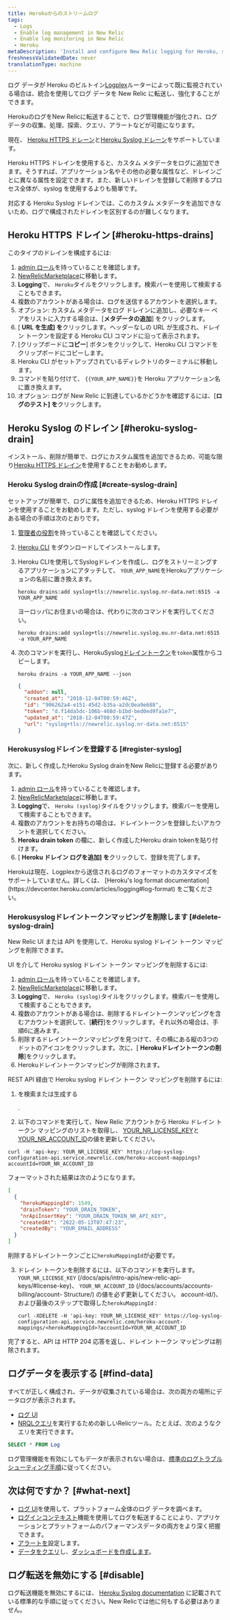```yaml
---
title: Herokuからのストリームログ
tags:
  - Logs
  - Enable log management in New Relic
  - Enable log monitoring in New Relic
  - Heroku
metaDescription: 'Install and configure New Relic logging for Heroku, so you can use enhanced log management capabilities.'
freshnessValidatedDate: never
translationType: machine
---
```


ログ データが Heroku のビルトイン[Logplex](https://devcenter.heroku.com/articles/logplex)ルーターによって既に監視されている場合は、統合を使用してログ データを New Relic に転送し、強化することができます。

HerokuのログをNew Relicに転送することで、ログ管理機能が強化され、ログデータの収集、処理、探索、クエリ、アラートなどが可能になります。

現在、 [Heroku HTTPS ドレーン](https://devcenter.heroku.com/articles/log-drains#https-drains)と[Heroku Syslog ドレーン](https://devcenter.heroku.com/articles/log-drains#syslog-drains)をサポートしています。

Heroku HTTPS ドレインを使用すると、カスタム メタデータをログに追加できます。そうすれば、アプリケーション名やその他の必要な属性など、ドレインごとに異なる属性を設定できます。また、新しいドレインを登録して削除するプロセス全体が、syslog を使用するよりも簡単です。

対応する Heroku Syslog ドレインでは、このカスタム メタデータを追加できないため、ログで構成されたドレインを区別するのが難しくなります。

## Heroku HTTPS ドレイン [#heroku-https-drains]

このタイプのドレインを構成するには:

1. [admin ロール](/docs/accounts/original-accounts-billing/original-users-roles/users-roles-original-user-model/#roles)を持っていることを確認します。
2. [NewRelicMarketplace](https://one.newrelic.com/marketplace)に移動します。
3. **Logging**で、 `Heroku`タイルをクリックします。検索バーを使用して検索することもできます。
4. 複数のアカウントがある場合は、ログを送信するアカウントを選択します。
5. オプション: カスタム メタデータをログ ドレインに追加し、必要なキー ペアをリストに入力する場合は、\[**メタデータの追加**] をクリックします。
6. \[ **URL を生成] を**クリックします。ヘッダーなしの URL が生成され、ドレイン トークンを設定する Heroku CLI コマンドに沿って表示されます。
7. \[クリップボードに**コピー**] ボタンをクリックして、Heroku CLI コマンドをクリップボードにコピーします。
8. Heroku CLI がセットアップされているディレクトリのターミナルに移動します。
9. コマンドを貼り付けて、 `{{YOUR_APP_NAME}}`を Heroku アプリケーション名に置き換えます。
10. オプション: ログが New Relic に到達しているかどうかを確認するには、\[**ログのテスト] を**クリックします。

## Heroku Syslog のドレイン [#heroku-syslog-drain]

インストール、削除が簡単で、ログにカスタム属性を追加できるため、可能な限り[Heroku HTTPS ドレイン](#heroku-https-drains)を使用することをお勧めします。

### Heroku Syslog drainの作成 [#create-syslog-drain]

セットアップが簡単で、ログに属性を追加できるため、Heroku HTTPS ドレインを使用することをお勧めします。ただし、syslog ドレインを使用する必要がある場合の手順は次のとおりです。

1. [管理者の役割](/docs/accounts/original-accounts-billing/original-users-roles/users-roles-original-user-model/#roles)を持っていることを確認してください。

2. [Heroku CLI](https://devcenter.heroku.com/articles/heroku-cli#download-and-install) をダウンロードしてインストールします。

3. Heroku CLIを使用してSyslogドレインを作成し、ログをストリーミングするアプリケーションにアタッチして、 `YOUR_APP_NAME`をHerokuアプリケーションの名前に置き換えます。

   ```shell
   heroku drains:add syslog+tls://newrelic.syslog.nr-data.net:6515 -a YOUR_APP_NAME
   ```

   ヨーロッパにお住まいの場合は、代わりに次のコマンドを実行してください。

   ```shell
   heroku drains:add syslog+tls://newrelic.syslog.eu.nr-data.net:6515 -a YOUR_APP_NAME
   ```

4. 次のコマンドを実行し、HerokuSyslog[ドレイントークン](https://devcenter.heroku.com/articles/log-drains#drain-tokens)を`token`属性からコピーします。

   ```shell
   heroku drains -a YOUR_APP_NAME --json
   ```

   ```json
   {
     "addon": null,
     "created_at": "2018-12-04T00:59:46Z",
     "id": "906262a4-e151-45d2-b35a-a2dc0ea9e688",
     "token": "d.f14da5dc-106b-468d-b1bd-bed0ed9fa1e7",
     "updated_at": "2018-12-04T00:59:47Z",
     "url": "syslog+tls://newrelic.syslog.nr-data.net:6515"
   }
   ```

### Herokusyslogドレインを登録する [#register-syslog]

次に、新しく作成したHeroku Syslog drainをNew Relicに登録する必要があります。

1. [admin ロール](/docs/accounts/original-accounts-billing/original-users-roles/users-roles-original-user-model/#roles)を持っていることを確認します。
2. [NewRelicMarketplace](https://one.newrelic.com/marketplace)に移動します。
3. **Logging**で、 `Heroku (syslog)`タイルをクリックします。検索バーを使用して検索することもできます。
4. 複数のアカウントをお持ちの場合は、ドレイントークンを登録したいアカウントを選択してください。
5. **Heroku drain token** の欄に、新しく作成したHeroku drain tokenを貼り付けます。
6. \[ **Heroku ドレイン ログを追加] を**クリックして、登録を完了します。

<Callout variant="important">
  Herokuは現在、Logplexから送信されるログのフォーマットのカスタマイズをサポートしていません。詳しくは、 [Heroku's log format documentation](https://devcenter.heroku.com/articles/logging#log-format) をご覧ください。
</Callout>

<InstallFeedback/>

### Herokusyslogドレイントークンマッピングを削除します [#delete-syslog-drain]

New Relic UI または API を使用して、Heroku syslog ドレイン トークン マッピングを削除できます。

UI を介して Heroku syslog ドレイン トークン マッピングを削除するには:

1. [admin ロール](/docs/accounts/original-accounts-billing/original-users-roles/users-roles-original-user-model/#roles)を持っていることを確認します。
2. [NewRelicMarketplace](https://one.newrelic.com/marketplace)に移動します。
3. **Logging**で、 `Heroku (syslog)`タイルをクリックします。検索バーを使用して検索することもできます。
4. 複数のアカウントがある場合は、削除するドレイントークンマッピングを含むアカウントを選択して、\[**続行**]をクリックします。それ以外の場合は、手順6に進みます。
5. 削除するドレイントークンマッピングを見つけて、その横にある縦の3つのドットのアイコンをクリックします。次に、\[ **Herokuドレイントークンの削除**]をクリックします。
6. Herokuドレイントークンマッピングが削除されます。

REST API 経由で Heroku syslog ドレイン トークン マッピングを削除するには:

1. を検索または生成する

   <InlinePopover type="userKey"/>

   .

2. 以下のコマンドを実行して、New Relic アカウントから Heroku ドレイン トークン マッピングのリストを取得し、 [YOUR_NR_LICENSE_KEY](/docs/apis/intro-apis/new-relic-api-keys/#license-key)と[YOUR_NR_ACCOUNT_ID](/docs/accounts/accounts-billing/account-structure/account-id)の値を更新してください。

```shell
curl -H 'api-key: YOUR_NR_LICENSE_KEY' https://log-syslog-configuration-api.service.newrelic.com/heroku-account-mappings?accountId=YOUR_NR_ACCOUNT_ID
```

フォーマットされた結果は次のようになります。

```json
[
  {
    "herokuMappingId": 1549,
    "drainToken": "YOUR_DRAIN_TOKEN",
    "nrApiInsertKey": "YOUR_DRAIN_TOKEN_NR_API_KEY",
    "createdAt": "2022-05-13T07:47:23",
    "createdBy": "YOUR_EMAIL_ADDRESS"
  }
]
```

削除するドレイントークンごとに`herokuMappingId`が必要です。

3. ドレイン トークンを削除するには、以下のコマンドを実行します。`YOUR_NR_LICENSE_KEY` (/docs/apis/intro-apis/new-relic-api-keys/#license-key)、 `YOUR_NR_ACCOUNT_ID` (/docs/accounts/accounts-billing/account- Structure/) の値を必ず更新してください。 account-id/)、および最後のステップで取得した`herokuMappingId` :

   ```shell
   curl -XDELETE -H 'api-key: YOUR_NR_LICENSE_KEY' https://log-syslog-configuration-api.service.newrelic.com/heroku-account-mappings/<herokuMappingId>?accountId=YOUR_NR_ACCOUNT_ID
   ```

完了すると、API は HTTP 204 応答を返し、ドレイン トークン マッピングは削除されます。

## ログデータを表示する [#find-data]

すべてが正しく構成され、データが収集されている場合は、次の両方の場所にデータログが表示されます。

* [ログ UI](https://one.newrelic.com/launcher/logger.log-launcher)
* [NRQLクエリ](/docs/chart-builder/use-chart-builder/choose-data/use-advanced-nrql-mode-specify-data)を実行するための新しいRelicツール。たとえば、次のようなクエリを実行できます。

```sql
SELECT * FROM Log
```

ログ管理機能を有効にしてもデータが表示されない場合は、[標準のログトラブルシューティング手順](/docs/logs/log-management/troubleshooting/no-log-data-appears-ui/)に従ってください。

## 次は何ですか？ [#what-next]

* [ログ UI](/docs/logs/log-management/ui-data/use-logs-ui/)を使用して、プラットフォーム全体のログ データを調べます。
* [ログインコンテキスト](/docs/logs/enable-log-management-new-relic/configure-logs-context/configure-logs-context-apm-agents/)機能を使用してログを転送することにより、アプリケーションとプラットフォームのパフォーマンスデータの両方をより深く把握できます。
* [アラートを](/docs/alerts-applied-intelligence/new-relic-alerts/alert-conditions/create-alert-conditions/)設定します。
* [データをクエリ](/docs/query-your-data/explore-query-data/get-started/introduction-querying-new-relic-data/)し、[ダッシュボードを作成します](/docs/query-your-data/explore-query-data/dashboards/introduction-dashboards/)。

## ログ転送を無効にする [#disable]

ログ転送機能を無効にするには、 [Heroku Syslog documentation](https://devcenter.heroku.com/articles/log-drains#syslog-drains) に記載されている標準的な手順に従ってください。New Relicでは他に何もする必要はありません。
